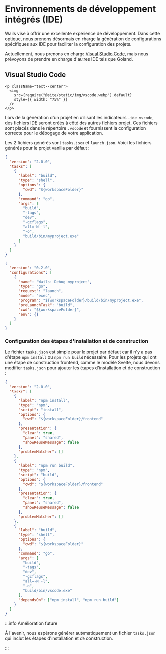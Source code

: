 # Environnements de développement intégrés (IDE)

Wails vise à offrir une excellente expérience de développement. Dans cette optique, nous prenons désormais en charge la génération de configurations spécifiques aux IDE pour faciliter la configuration des projets.

Actuellement, nous prenons en charge [Visual Studio Code](https://code.visualstudio.com/), mais nous prévoyons de prendre en charge d'autres IDE tels que Goland.

## Visual Studio Code

```mdx-code-block
<p className="text--center">
  <img
    src={require("@site/static/img/vscode.webp").default}
    style={{ width: "75%" }}
  />
</p>
```

Lors de la génération d'un projet en utilisant les indicateurs `-ide vscode`, des fichiers IDE seront créés à côté des autres fichiers projet. Ces fichiers sont placés dans le répertoire `.vscode` et fournissent la configuration correcte pour le débogage de votre application.

Les 2 fichiers générés sont `tasks.json` et `launch.json`. Voici les fichiers générés pour le projet vanilla par défaut :

```json title="tasks.json"
{
  "version": "2.0.0",
  "tasks": [
    {
      "label": "build",
      "type": "shell",
      "options": {
        "cwd": "${workspaceFolder}"
      },
      "command": "go",
      "args": [
        "build",
        "-tags",
        "dev",
        "-gcflags",
        "all=-N -l",
        "-o",
        "build/bin/myproject.exe"
      ]
    }
  ]
}
```

```json title="launch.json"
{
  "version": "0.2.0",
  "configurations": [
    {
      "name": "Wails: Debug myproject",
      "type": "go",
      "request": "launch",
      "mode": "exec",
      "program": "${workspaceFolder}/build/bin/myproject.exe",
      "preLaunchTask": "build",
      "cwd": "${workspaceFolder}",
      "env": {}
    }
  ]
}
```

### Configuration des étapes d'installation et de construction

Le fichier `tasks.json` est simple pour le projet par défaut car il n'y a pas d'étape `npm install` ou `npm run build` nécessaire. Pour les projets qui ont une étape de construction frontend, comme le modèle Svelte, nous devons modifier `tasks.json` pour ajouter les étapes d'installation et de construction :

```json title="tasks.json"
{
  "version": "2.0.0",
  "tasks": [
    {
      "label": "npm install",
      "type": "npm",
      "script": "install",
      "options": {
        "cwd": "${workspaceFolder}/frontend"
      },
      "presentation": {
        "clear": true,
        "panel": "shared",
        "showReuseMessage": false
      },
      "problemMatcher": []
    },
    {
      "label": "npm run build",
      "type": "npm",
      "script": "build",
      "options": {
        "cwd": "${workspaceFolder}/frontend"
      },
      "presentation": {
        "clear": true,
        "panel": "shared",
        "showReuseMessage": false
      },
      "problemMatcher": []
    },
    {
      "label": "build",
      "type": "shell",
      "options": {
        "cwd": "${workspaceFolder}"
      },
      "command": "go",
      "args": [
        "build",
        "-tags",
        "dev",
        "-gcflags",
        "all=-N -l",
        "-o",
        "build/bin/vscode.exe"
      ],
      "dependsOn": ["npm install", "npm run build"]
    }
  ]
}
```

:::info Amélioration future

À l'avenir, nous espérons générer automatiquement un fichier `tasks.json` qui inclut les étapes d'installation et de construction.

:::